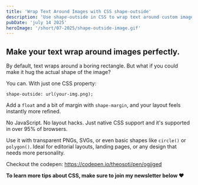 ```yaml
---
title: 'Wrap Text Around Images with CSS shape-outside'
description: 'Use shape-outside in CSS to wrap text around custom image shapes—no JavaScript, just clean, creative layout control.'
pubDate: 'july 14 2025'
heroImage: '/short/07-2025/shape-outside-image.gif'
---
```



<Picture
  src="/short/07-2025/shape-outside-image.gif"
  alt="Text wrapping tightly around the shape of an image using CSS shape-outside and float for a refined layout"
  width="400"
  height="600"
  style="margin: 2em auto 1em auto; display: block; border: 4px solid var(--border)"
/>

## Make your text wrap around images perfectly.

By default, text wraps around a boring rectangle.
But what if you could make it hug the actual shape of the image?

You can.
With just one CSS property:

`shape-outside: url(your-img.png);`

Add a `float` and a bit of margin with `shape-margin`,
and your layout feels instantly more refined.

No JavaScript. No layout hacks.
Just native CSS support and it's supported in over 95% of browsers.

Use it with transparent PNGs, SVGs, or even basic shapes like `circle()` or `polygon()`.
Ideal for editorial layouts, landing pages, or any design that needs more personality.

Checkout the codepen: https://codepen.io/theosoti/pen/ogjjged

**To learn more tips about CSS, make sure to join my newsletter below ❤️**

